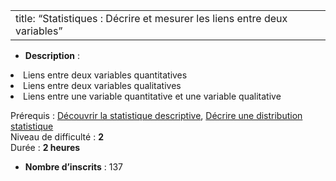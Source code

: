 
---
title: "Statistiques : Décrire et mesurer les liens entre deux variables"
---


- **Description** : <ol>
<li dir="ltr" style="text-align: left;">Liens entre deux variables quantitatives</li>
<li dir="ltr" style="text-align: left;">Liens entre deux variables qualitatives</li>
<li dir="ltr" style="text-align: left;">Liens entre une variable quantitative et une variable qualitative</li>
</ol>
<p dir="ltr" style="text-align: left;">Prérequis : <a href="https://maskaret.cefil.fr/course/view.php?id=46" target="_blank" rel="noopener">Découvrir la statistique descriptive</a>, <a href="https://maskaret.cefil.fr/course/view.php?id=47" target="_blank" rel="noopener">Décrire une distribution statistique</a><br>Niveau de difficulté : <strong>2<br></strong>Durée : <strong>2 heures</strong></p>
- **Nombre d'inscrits** : 137

